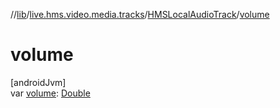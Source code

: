 //[lib](../../../index)/[live.hms.video.media.tracks](../index)/[HMSLocalAudioTrack](index)/[volume](volume)

# volume

[androidJvm]\
var [volume](volume): [Double](https://kotlinlang.org/api/latest/jvm/stdlib/kotlin/-double/index.html)
